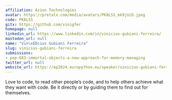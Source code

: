 ```yaml
---
affiliation: Azion Technologies
avatar: https://pretalx.com/media/avatars/PK8LSS_mk9jUiD.jpeg
code: PK8LSS
gitx: https://github.com/vinigfer
homepage: null
linkedin_url: https://www.linkedin.com/in/vinicius-gubiani-ferreira/
mastodon_url: null
name: "Vin\xEDcius Gubiani Ferreira"
slug: vinicius-gubiani-ferreira
submissions:
- pep-683-immortal-objects-a-new-approach-for-memory-managing
twitter_url: null
website_url: https://ep2024.europython.eu/speaker/vinicius-gubiani-ferreira
---
```


Love to code, to read other people’s code, and to help others achieve what they want with code. Be it directly or by guiding them to find out for themselves.
